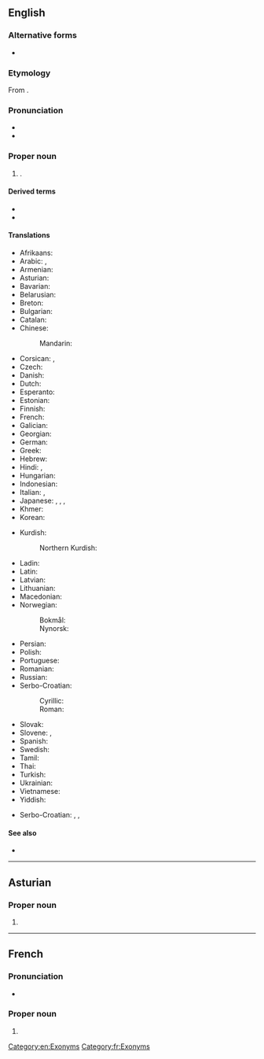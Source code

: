 {{also|Múnich|Münich}}
==English==
{{wikipedia}}

===Alternative forms===
* {{alter|en|Münich||uncommon}}

===Etymology===
From {{der|en|de|München}}.

===Pronunciation===
* {{IPA|en|/ˈmjuːnɪk/}}
* {{rhymes|en|uːnɪk}}

===Proper noun===
{{en-proper noun}}

# {{place|en|caplc|s/Bavaria|c/Germany}}.

====Derived terms====
* {{l|en|Munichism}}
* {{l|en|Munichite}}

====Translations====
{{trans-top|capital of Bavaria}}
* Afrikaans: {{t|af|München}}
* Arabic: {{t|ar|مْيُونِخ|m}}, {{t|ar|مِيُونيخ}}
* Armenian: {{t|hy|Մյունխեն}}
* Asturian: {{t|ast|Munich}}
* Bavarian: {{t|bar|Minga}}
* Belarusian: {{t|be|Мю́нхэн|m}}
* Breton: {{t|br|München}}
* Bulgarian: {{t+|bg|Мю́нхен|m}}
* Catalan: {{t+|ca|Munic|m}}
* Chinese:
*: Mandarin: {{t+|cmn|慕尼黑|tr=Mùníhēi|sc=Hani}}
* Corsican: {{t|co|Monacu|m}}, {{t|co|Monacu di Baviera|m}}
* Czech: {{t+|cs|Mnichov|m}}
* Danish: {{t+|da|München|n}}
* Dutch: {{t|nl|München}}
* Esperanto: {{t+|eo|Munkeno}}
* Estonian: {{t+|et|München}}
* Finnish: {{t+|fi|München}}
* French: {{t+|fr|Munich}}
* Galician: {{t|gl|Munique}}
* Georgian: {{t|ka|მიუნხენი}}
* German: {{t+|de|München|n}}
* Greek: {{t+|el|Μόναχο|n}}
* Hebrew: {{t|he|מינכן|tr=Minkhen}}
* Hindi: {{t|hi|म्यूनिख|m}}, {{t|hi|म्यूनिक|m}}
* Hungarian: {{t+|hu|München}}
* Indonesian: {{t|id|Muenchen}}
* Italian: {{t|it|Monaco|m}}, {{t+|it|Monaco di Baviera|m}}
* Japanese: {{t|ja|ミュンヘン|tr=Myunhen|sc=Jpan}}, {{t|ja|ミューニック|tr=Myūnikku}}, {{t|ja|ミンガ|tr=Minga}}, {{t|ja|ミュンヒェン}}
* Khmer: {{t|km|ម៉ូនិច}}
* Korean: {{t|ko|^뮌헨}}
{{trans-mid}}
* Kurdish:
*: Northern Kurdish: {{t|kmr|Munih}}
* Ladin: {{t|lld|Minca|f}}
* Latin: {{t|la|Monachium}}
* Latvian: {{t|lv|Minhene}}
* Lithuanian: {{t|lt|Miunchenas}}
* Macedonian: {{t|mk|Минхен|m}}
* Norwegian:
*: Bokmål: {{t+|nb|München|n}}
*: Nynorsk: {{t|nn|München|n}}
* Persian: {{t+|fa|مونیخ|m|tr=Munix}}
* Polish: {{t+|pl|Monachium|n}}
* Portuguese: {{t+|pt|Munique|f}}
* Romanian: {{t|ro|München}}
* Russian: {{t+|ru|Мю́нхен|m}}
* Serbo-Croatian:
*: Cyrillic: {{t|sh|Минхен|m}}
*: Roman: {{t|sh|Minhen|m}}
* Slovak: {{t|sk|Mníchov|m}}
* Slovene: {{t|sl|München|m}}, {{t|sl|Monakovo|n}}
* Spanish: {{t+|es|Múnich|m}}
* Swedish: {{t+|sv|München|n}}
* Tamil: {{t|ta|மியூனிக்}}
* Thai: {{t|th|มิวนิก|tr=míunik}}
* Turkish: {{t+|tr|Münih}}
* Ukrainian: {{t|uk|Мю́нхен|m}}
* Vietnamese: {{t|vi|München}}
* Yiddish: {{t|yi|מינכן|n}}
{{trans-bottom}}

{{checktrans-top}}
* Serbo-Croatian: {{t+check|sh|München|m}}, {{t-check|sh|Monakov|m}}, {{t-check|sh|Monakovo|n}}
{{trans-mid}}
{{trans-bottom}}

====See also====
* {{l|en|München}}

[[Category:en:Exonyms]]

----

==Asturian==
{{wikipedia|lang=ast}}

===Proper noun===
{{ast-proper noun}}

# {{place|ast|caplc|s/Bavaria|c/Germany|t1=Munich}}

----

==French==
{{wikipedia|lang=fr}}

===Pronunciation===
* {{fr-IPA|Munik}}

===Proper noun===
{{fr-proper noun}}

# {{place|fr|caplc|s/Bavaria|c/Germany|t1=Munich}}

[[Category:fr:Exonyms]]